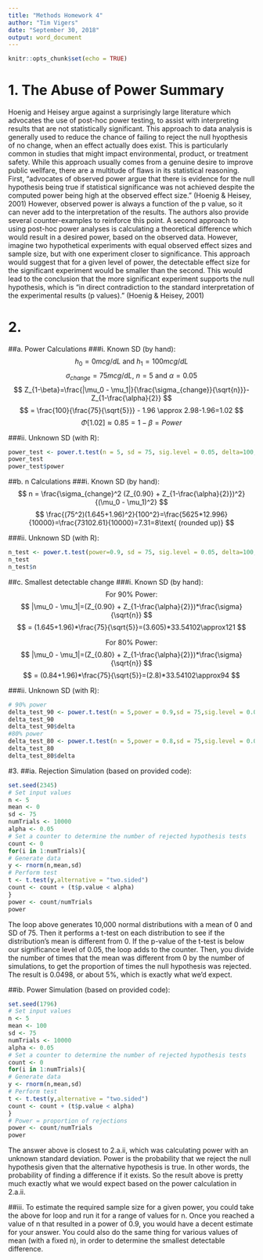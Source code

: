 ```yaml
---
title: "Methods Homework 4"
author: "Tim Vigers"
date: "September 30, 2018"
output: word_document
---
```


```r
knitr::opts_chunk$set(echo = TRUE)
```

# 1. The Abuse of Power Summary

  Hoenig and Heisey argue against a surprisingly large literature which advocates the use of post-hoc power testing, to assist with interpreting results that are not statistically significant. This approach to data analysis is generally used to reduce the chance of failing to reject the null hyopthesis of no change, when an effect actually does exist. This is particularly common in studies that might impact environmental, product, or treatment safety. 
  While this approach usually comes from a genuine desire to improve public wellfare, there are a multitude of flaws in its statistical reasoning. First, "advocates of observed power argue that there is evidence for the null hypothesis being true if statistical significance was not achieved despite the computed power being high at the observed effect size." (Hoenig & Heisey, 2001) However, observed power is always a function of the p value, so it can never add to the interpretation of the results. The authors also provide several counter-examples to reinforce this point.
  A second approach to using post-hoc power analyses is calculating a theoretical difference which would result in a desired power, based on the observed data. However, imagine two hypothetical experiments with equal observed effect sizes and sample size, but with one experiment closer to significance. This approach would suggest that for a given level of power, the detectable effect size for the significant experiment would be smaller than the second. This would lead to the conclusion that the more significant experiment supports the null hypothesis, which is "in direct contradiction to the standard interpretation of the experimental results (p values)." (Hoenig & Heisey, 2001)

# 2.
##a. Power Calculations
###i. Known SD (by hand):
$$ 
h_0=0 mcg/dL \text{ and } h_1=100 mcg/dL
$$
$$
\sigma_{change}=75 mcg/dL\text{, }n = 5\text{ and } \alpha=0.05
$$
$$
Z_{1-\beta}=\frac{|\mu_0 - \mu_1|}{\frac{\sigma_{change}}{\sqrt{n}}}-Z_{1-\frac{\alpha}{2}}
$$
$$
= \frac{100}{\frac{75}{\sqrt{5}}} - 1.96 \approx 2.98-1.96=1.02
$$
$$
\Phi[1.02] \approx 0.85=1-\beta = Power
$$

###ii. Unknown SD (with R):
```r
power_test <- power.t.test(n = 5, sd = 75, sig.level = 0.05, delta=100, type = "one.sample", alternative = "two.sided")
power_test
power_test$power
```

##b. n Calculations
###i. Known SD (by hand):
$$
n = \frac{\sigma_{change}^2 (Z_{0.90} + Z_{1-\frac{\alpha}{2}})^2}{(\mu_0 - \mu_1)^2}
$$
$$
\frac{(75^2)(1.645+1.96)^2}{100^2}=\frac{5625*12.996}{10000}=\frac{73102.61}{10000}=7.31=8\text{ (rounded up)}
$$

###ii. Unknown SD (with R):
```r
n_test <- power.t.test(power=0.9, sd = 75, sig.level = 0.05, delta=100, type = "one.sample", alternative = "two.sided")
n_test
n_test$n
```

##c. Smallest detectable change
###i. Known SD (by hand):
$$
\text{For 90% Power:}
$$
$$
|\mu_0 - \mu_1|=(Z_{0.90} + Z_{1-\frac{\alpha}{2}})*\frac{\sigma}{\sqrt{n}}
$$
$$
= (1.645+1.96)*\frac{75}{\sqrt{5}}=(3.605)*33.54102\approx121
$$

$$
\text{For 80% Power:}
$$
$$
|\mu_0 - \mu_1|=(Z_{0.80} + Z_{1-\frac{\alpha}{2}})*\frac{\sigma}{\sqrt{n}}
$$
$$
= (0.84+1.96)*\frac{75}{\sqrt{5}}=(2.8)*33.54102\approx94
$$

###ii. Unknown SD (with R):
```r
# 90% power
delta_test_90 <- power.t.test(n = 5,power = 0.9,sd = 75,sig.level = 0.05,type = "one.sample", alternative = "two.sided")
delta_test_90
delta_test_90$delta
#80% power
delta_test_80 <- power.t.test(n = 5,power = 0.8,sd = 75,sig.level = 0.05,type = "one.sample", alternative = "two.sided")
delta_test_80
delta_test_80$delta
```

#3. 
##ia. Rejection Simulation (based on provided code):
```r
set.seed(2345)
# Set input values
n <- 5
mean <- 0
sd <- 75
numTrials <- 10000
alpha <- 0.05
# Set a counter to determine the number of rejected hypothesis tests
count <- 0
for(i in 1:numTrials){
# Generate data
y <- rnorm(n,mean,sd)
# Perform test
t <- t.test(y,alternative = "two.sided")
count <- count + (t$p.value < alpha)
}
power <- count/numTrials
power
```

The loop above generates 10,000 normal distributions with a mean of 0 and SD of 75. Then it performs a t-test on each distribution to see if the distribution's mean is different from 0. If the p-value of the t-test is below our significance level of 0.05, the loop adds to the counter. Then, you divide the number of times that the mean was different from 0 by the number of simulations, to get the proportion of times the null hypothesis was rejected. The result is 0.0498, or about 5%, which is exactly what we'd expect. 

##ib. Power Simulation (based on provided code):
```r
set.seed(1796)
# Set input values
n <- 5
mean <- 100
sd <- 75
numTrials <- 10000
alpha <- 0.05
# Set a counter to determine the number of rejected hypothesis tests
count <- 0
for(i in 1:numTrials){
# Generate data
y <- rnorm(n,mean,sd)
# Perform test
t <- t.test(y,alternative = "two.sided")
count <- count + (t$p.value < alpha)
}
# Power = proportion of rejections
power <- count/numTrials
power
```

The answer above is closest to 2.a.ii, which was calculating power with an unknown standard deviation. Power is the probability that we reject the null hypothesis given that the alternative hypothesis is true. In other words, the probability of finding a difference if it exists. So the result above is pretty much exactly what we would expect based on the power calculation in 2.a.ii.

##iii.
To estimate the required sample size for a given power, you could take the above for loop and run it for a range of values for n. Once you reached a value of n that resulted in a power of 0.9, you would have a decent estimate for your answer. You could also do the same thing for various values of mean (with a fixed n), in order to determine the smallest detectable difference.
